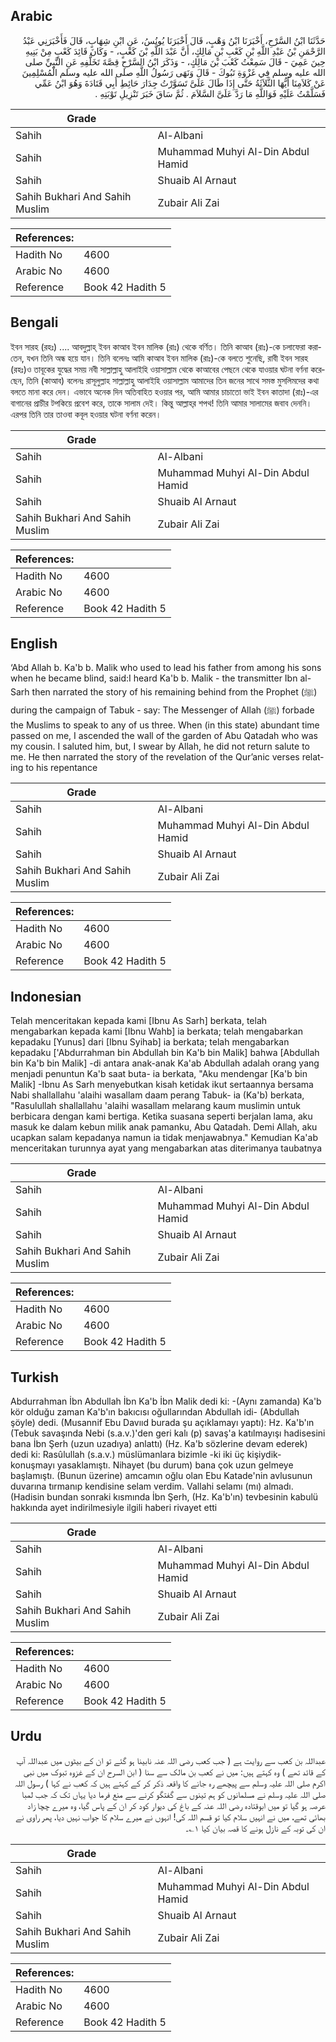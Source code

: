 ## Arabic


<div dir="rtl" lang="ar" style={{fontSize:'larger',backgroundColor:'#f8f9fa',padding:20}}>
حَدَّثَنَا ابْنُ السَّرْحِ، أَخْبَرَنَا ابْنُ وَهْبٍ، قَالَ أَخْبَرَنَا يُونُسُ، عَنِ ابْنِ شِهَابٍ، قَالَ فَأَخْبَرَنِي عَبْدُ الرَّحْمَنِ بْنُ عَبْدِ اللَّهِ بْنِ كَعْبِ بْنِ مَالِكٍ، أَنَّ عَبْدَ اللَّهِ بْنَ كَعْبٍ، - وَكَانَ قَائِدَ كَعْبٍ مِنْ بَنِيهِ حِينَ عَمِيَ - قَالَ سَمِعْتُ كَعْبَ بْنَ مَالِكٍ، - وَذَكَرَ ابْنُ السَّرْحِ قِصَّةَ تَخَلُّفِهِ عَنِ النَّبِيِّ صلى الله عليه وسلم فِي غَزْوَةِ تَبُوكَ - قَالَ وَنَهَى رَسُولُ اللَّهِ صلى الله عليه وسلم الْمُسْلِمِينَ عَنْ كَلاَمِنَا أَيُّهَا الثَّلاَثَةُ حَتَّى إِذَا طَالَ عَلَىَّ تَسَوَّرْتُ جِدَارَ حَائِطِ أَبِي قَتَادَةَ وَهُوَ ابْنُ عَمِّي فَسَلَّمْتُ عَلَيْهِ فَوَاللَّهِ مَا رَدَّ عَلَىَّ السَّلاَمَ ‏.‏ ثُمَّ سَاقَ خَبَرَ تَنْزِيلِ تَوْبَتِهِ ‏.‏
</div>
<div style={{backgroundColor:'#f8f9fa',padding:20, marginBottom: 10}}><table> <thead> <tr> <th>Grade</th> <th></th> </tr> </thead> <tbody> <tr><td>Sahih</td><td>Al-Albani</td></tr><tr><td>Sahih</td><td>Muhammad Muhyi Al-Din Abdul Hamid</td></tr><tr><td>Sahih</td><td>Shuaib Al Arnaut</td></tr><tr><td>Sahih Bukhari And Sahih Muslim</td><td>Zubair Ali Zai</td></tr></tbody></table><table> <thead> <tr> <th>References:</th> <th></th> </tr> </thead> <tbody><tr><td>Hadith No</td><td>4600</td></tr><tr><td>Arabic No</td><td>4600</td></tr><tr><td>Reference</td><td>Book 42 Hadith 5</td></tr></tbody></table></div>

## Bengali


<div dir="ltr" lang="bn" style={{fontSize:'larger',backgroundColor:'#f8f9fa',padding:20}}>
ইবন সারহ (রহঃ) .... আবদুল্লাহ্‌ ইবন কাআব ইবন মালিক (রাঃ) থেকে বর্ণিত। তিনি কাআব (রাঃ)-কে চলাফেরা করাতেন, যখন তিনি অন্ধ হয়ে যান। তিনি বলেনঃ আমি কাআব ইবন মালিক (রাঃ)-কে বলতে শুনেছি, রাবী ইবন সারহ (রহঃ)ও তাবূকের যুদ্ধের সময় নবী সাল্লাল্লাহু আলাইহি ওয়াসাল্লাম থেকে কাআবের পেছনে থেকে যাওয়ার ঘটনা বর্ণনা করেছেন, তিনি (কাআব) বলেনঃ রাসূলুল্লাহ সাল্লাল্লাহু আলাইহি ওয়াসাল্লাম আমাদের তিন জনের সাথে সমস্ত মুসলিমদের কথা বলতে মানা করে দেন। এভাবে অনেক দিন অতিবাহিত হওয়ার পর, আমি আমার চাচাতো ভাই ইবন কাতাদা (রাঃ)-এর বাগানের প্রাচীর টপকিয়ে প্রবেশ করে, তাকে সালাম দেই। কিন্তু আল্লাহ্‌র শপথ! তিনি আমার সালামের জবাব দেননি। এরপর তিনি তার তাওবা কবূল হওয়ার ঘটনা বর্ণনা করেন।
</div>
<div style={{backgroundColor:'#f8f9fa',padding:20, marginBottom: 10}}><table> <thead> <tr> <th>Grade</th> <th></th> </tr> </thead> <tbody> <tr><td>Sahih</td><td>Al-Albani</td></tr><tr><td>Sahih</td><td>Muhammad Muhyi Al-Din Abdul Hamid</td></tr><tr><td>Sahih</td><td>Shuaib Al Arnaut</td></tr><tr><td>Sahih Bukhari And Sahih Muslim</td><td>Zubair Ali Zai</td></tr></tbody></table><table> <thead> <tr> <th>References:</th> <th></th> </tr> </thead> <tbody><tr><td>Hadith No</td><td>4600</td></tr><tr><td>Arabic No</td><td>4600</td></tr><tr><td>Reference</td><td>Book 42 Hadith 5</td></tr></tbody></table></div>

## English


<div dir="ltr" lang="en" style={{fontSize:'larger',backgroundColor:'#f8f9fa',padding:20}}>
‘Abd Allah b. Ka'b b. Malik who used to lead his father from among his sons when he became blind, said:I heard Ka'b b. Malik - the transmitter Ibn al-Sarh then narrated the story of his remaining behind from the Prophet (ﷺ) during the campaign of Tabuk - say: The Messenger of Allah (ﷺ) forbade the Muslims to speak to any of us three. When (in this state) abundant time passed on me, I ascended the wall of the garden of Abu Qatadah who was my cousin. I saluted him, but, I swear by Allah, he did not return salute to me. He then narrated the story of the revelation of the Qur’anic verses relating to his repentance
</div>
<div style={{backgroundColor:'#f8f9fa',padding:20, marginBottom: 10}}><table> <thead> <tr> <th>Grade</th> <th></th> </tr> </thead> <tbody> <tr><td>Sahih</td><td>Al-Albani</td></tr><tr><td>Sahih</td><td>Muhammad Muhyi Al-Din Abdul Hamid</td></tr><tr><td>Sahih</td><td>Shuaib Al Arnaut</td></tr><tr><td>Sahih Bukhari And Sahih Muslim</td><td>Zubair Ali Zai</td></tr></tbody></table><table> <thead> <tr> <th>References:</th> <th></th> </tr> </thead> <tbody><tr><td>Hadith No</td><td>4600</td></tr><tr><td>Arabic No</td><td>4600</td></tr><tr><td>Reference</td><td>Book 42 Hadith 5</td></tr></tbody></table></div>

## Indonesian


<div dir="ltr" lang="id" style={{fontSize:'larger',backgroundColor:'#f8f9fa',padding:20}}>
Telah menceritakan kepada kami [Ibnu As Sarh] berkata, telah mengabarkan kepada kami [Ibnu Wahb] ia berkata; telah mengabarkan kepadaku [Yunus] dari [Ibnu Syihab] ia berkata; telah mengabarkan kepadaku ['Abdurrahman bin Abdullah bin Ka'b bin Malik] bahwa [Abdullah bin Ka'b bin Malik] -di antara anak-anak Ka'ab Abdullah adalah orang yang menjadi penuntun Ka'b saat buta- ia berkata, "Aku mendengar [Ka'b bin Malik] -Ibnu As Sarh menyebutkan kisah ketidak ikut sertaannya bersama Nabi shallallahu 'alaihi wasallam daam perang Tabuk- ia (Ka'b) berkata, "Rasulullah shallallahu 'alaihi wasallam melarang kaum muslimin untuk berbicara dengan kami bertiga. Ketika suasana seperti berjalan lama, aku masuk ke dalam kebun milik anak pamanku, Abu Qatadah. Demi Allah, aku ucapkan salam kepadanya namun ia tidak menjawabnya." Kemudian Ka'ab menceritakan turunnya ayat yang mengabarkan atas diterimanya taubatnya
</div>
<div style={{backgroundColor:'#f8f9fa',padding:20, marginBottom: 10}}><table> <thead> <tr> <th>Grade</th> <th></th> </tr> </thead> <tbody> <tr><td>Sahih</td><td>Al-Albani</td></tr><tr><td>Sahih</td><td>Muhammad Muhyi Al-Din Abdul Hamid</td></tr><tr><td>Sahih</td><td>Shuaib Al Arnaut</td></tr><tr><td>Sahih Bukhari And Sahih Muslim</td><td>Zubair Ali Zai</td></tr></tbody></table><table> <thead> <tr> <th>References:</th> <th></th> </tr> </thead> <tbody><tr><td>Hadith No</td><td>4600</td></tr><tr><td>Arabic No</td><td>4600</td></tr><tr><td>Reference</td><td>Book 42 Hadith 5</td></tr></tbody></table></div>

## Turkish


<div dir="ltr" lang="tr" style={{fontSize:'larger',backgroundColor:'#f8f9fa',padding:20}}>
Abdurrahman İbn Abdullah İbn Ka'b İbn Malik dedi ki: -(Aynı zamanda) Ka'b kör olduğu zaman Ka'b'ın bakıcısı oğullarından Abdullah idi- (Abdullah şöyle) dedi. (Musannif Ebu Davııd burada şu açıklamayı yaptı): Hz. Ka'b'ın (Tebuk savaşında Nebi (s.a.v.)'den geri kalı (p) savaş'a katılmayışı hadisesini bana İbn Şerh (uzun uzadıya) anlattı) (Hz. Ka'b sözlerine devam ederek) dedi ki: Rasûlullah (s.a.v.) müslümanlara bizimle -ki iki üç kişiydik- konuşmayı yasaklamıştı. Nihayet (bu durum) bana çok uzun gelmeye başlamıştı. (Bunun üzerine) amcamın oğlu olan Ebu Katade'nin avlusunun duvarına tırmanıp kendisine selam verdim. Vallahi selamı (mı) almadı. (Hadisin bundan sonraki kısmında İbn Şerh, (Hz. Ka'b'ın) tevbesinin kabulü hakkında ayet indirilmesiyle ilgili haberi rivayet etti
</div>
<div style={{backgroundColor:'#f8f9fa',padding:20, marginBottom: 10}}><table> <thead> <tr> <th>Grade</th> <th></th> </tr> </thead> <tbody> <tr><td>Sahih</td><td>Al-Albani</td></tr><tr><td>Sahih</td><td>Muhammad Muhyi Al-Din Abdul Hamid</td></tr><tr><td>Sahih</td><td>Shuaib Al Arnaut</td></tr><tr><td>Sahih Bukhari And Sahih Muslim</td><td>Zubair Ali Zai</td></tr></tbody></table><table> <thead> <tr> <th>References:</th> <th></th> </tr> </thead> <tbody><tr><td>Hadith No</td><td>4600</td></tr><tr><td>Arabic No</td><td>4600</td></tr><tr><td>Reference</td><td>Book 42 Hadith 5</td></tr></tbody></table></div>

## Urdu


<div dir="rtl" lang="ur" style={{fontSize:'larger',backgroundColor:'#f8f9fa',padding:20}}>
عبداللہ بن کعب سے روایت ہے ( جب کعب رضی اللہ عنہ نابینا ہو گئے تو ان کے بیٹوں میں عبداللہ آپ کے قائد تھے ) وہ کہتے ہیں: میں نے کعب بن مالک سے سنا ( ابن السرح ان کے غزوہ تبوک میں نبی اکرم صلی اللہ علیہ وسلم سے پیچھے رہ جانے کا واقعہ ذکر کر کے کہتے ہیں کہ کعب نے کہا ) رسول اللہ صلی اللہ علیہ وسلم نے مسلمانوں کو ہم تینوں سے گفتگو کرنے سے منع فرما دیا یہاں تک کہ جب لمبا عرصہ ہو گیا تو میں ابوقتادہ رضی اللہ عنہ کے باغ کی دیوار کود کر ان کے پاس گیا، وہ میرے چچا زاد بھائی تھے، میں نے انہیں سلام کیا تو قسم اللہ کی! انہوں نے میرے سلام کا جواب نہیں دیا، پھر راوی نے ان کی توبہ کے نازل ہونے کا قصہ بیان کیا ۱؎۔
</div>
<div style={{backgroundColor:'#f8f9fa',padding:20, marginBottom: 10}}><table> <thead> <tr> <th>Grade</th> <th></th> </tr> </thead> <tbody> <tr><td>Sahih</td><td>Al-Albani</td></tr><tr><td>Sahih</td><td>Muhammad Muhyi Al-Din Abdul Hamid</td></tr><tr><td>Sahih</td><td>Shuaib Al Arnaut</td></tr><tr><td>Sahih Bukhari And Sahih Muslim</td><td>Zubair Ali Zai</td></tr></tbody></table><table> <thead> <tr> <th>References:</th> <th></th> </tr> </thead> <tbody><tr><td>Hadith No</td><td>4600</td></tr><tr><td>Arabic No</td><td>4600</td></tr><tr><td>Reference</td><td>Book 42 Hadith 5</td></tr></tbody></table></div>